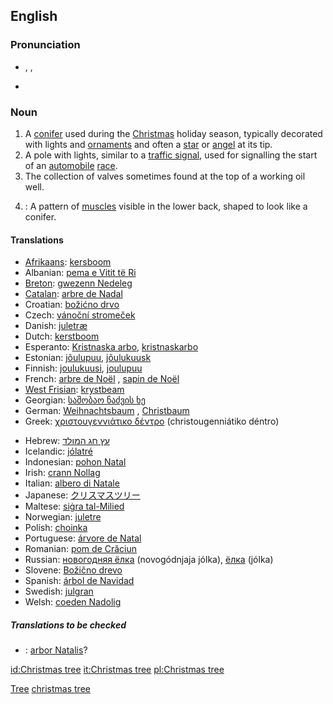 ==English==
{{wikipedia}}

===Pronunciation===
* {{AHD|krĭsʹməstrē}}, {{IPA|/ˈkrɪsməs triː/}}, {{SAMPA|/"krIsm@stri:/}}
* {{audio|En-ca-christmastree.ogg|Audio (CA)}}

===Noun===
{{en-noun|sg=[[Christmas]] [[tree]]}}

# A [[conifer]] used during the [[Christmas]] holiday season, typically decorated with lights and [[ornament]]s and often a [[star]] or [[angel]] at its tip.
# A pole with lights, similar to a [[traffic signal]], used for signalling the start of an [[automobile]] [[race]].
# The collection of valves sometimes found at the top of a working oil well.
# {{bodybuilding}}: A pattern of [[muscle]]s visible in the lower back, shaped to look like a conifer.

====Translations====
{{trans-top|a tree used during the Christmas holiday season}}
* [[Afrikaans]]: [[kersboom]]
* Albanian: [[pema e Vitit të Ri]]
* [[Breton]]: [[gwezenn Nedeleg]] {{f}}
* [[Catalan]]: [[arbre de Nadal]]
* Croatian: [[božićno drvo]]
* Czech: [[vánoční stromeček]] {{m}}
* Danish: [[juletræ]] {{n}}
* Dutch: [[kerstboom]] {{m}}
* Esperanto: [[Kristnaska arbo]],  [[kristnaskarbo]]
* Estonian: [[jõulupuu]], [[jõulukuusk]]
* Finnish: [[joulukuusi]], [[joulupuu]]
* French: [[arbre de Noël]] {{m}}, [[sapin de Noël]] {{m}}
* [[West Frisian]]: [[krystbeam]]
* Georgian: [[საშობაო ნაძვის ხე]]
* German: [[Weihnachtsbaum]] {{m}},  [[Christbaum]] {{m}}
* Greek: [[χριστουγεννιάτικο δέντρο]] (christougenniátiko déntro) {{n}}
{{trans-mid}}
* Hebrew: [[עץ חג המולד]]
* Icelandic: [[jólatré]] {{n}}
* Indonesian: [[pohon Natal]]
* Irish: [[crann Nollag]]
* Italian: [[albero di Natale]] {{m}}
* Japanese: [[クリスマスツリー]]
* Maltese: [[siġra tal-Milied]]
* Norwegian: [[juletre]] {{n}}
* Polish: [[choinka]] {{f}}
* Portuguese: [[árvore de Natal]] {{f}}
* Romanian: [[pom de Crăciun]]
* Russian: [[новогодняя ёлка]] (novogódnjaja jólka), [[ёлка]] (jólka)
* Slovene: [[Božično drevo]] {{n}}
* Spanish: [[árbol de Navidad]] {{m}}
* Swedish: [[julgran]]
* Welsh: [[coeden Nadolig]]
{{trans-bottom}}

{{trans-top|a pole with lights}}
{{trans-mid}}
{{trans-bottom}}

{{trans-top|the collection of valves}}
{{trans-mid}}
{{trans-bottom}}

{{trans-top|pattern of muscles}}
{{trans-mid}}
{{trans-bottom}}

=====Translations to be checked=====
<!--Remove this section once all of the translations below have been moved into the tables above.-->
{{checktrans}}
* {{ttbc|Latin}}: [[arbor Natalis]]?

[[Category:Christmas|Tree]]
[[Category:Trees|christmas tree]]

[[id:Christmas tree]]
[[it:Christmas tree]]
[[pl:Christmas tree]]
